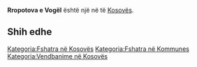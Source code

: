{{Fshat në 
 | Emri                = Rropotova e Vogël
 | EmriAlt                = 
 | NAME_SHORT_FORM=      
 | NAME_GENERIC=      
 | NAME_SORT_NAME_RO=      RROPOTOVAEVOGEL
 | FULL_NAME_RO = Rropotova e Vogël
 | FULL_NAME_ND_RO=Rropotova e Vogel
 | SORT_NAME_RG=RROPOTOVAEVOGEL
 | FULL_NAME_RG=Rropotova e Vogël
 | FULL_NAME_ND_RG=Rropotova e Vogel
 | SRP_NAME_SHORT_FORM=      
 | SRP_NAME_GENERIC=      
 | SRP_NAME_SORT_NAME_RO=      
 | SRP_FULL_NAME_RO = 
 | SRP_FULL_NAME_ND_RO=
 | SRP_SORT_NAME_RG=
 | SRP_FULL_NAME_RG=
 | SRP_FULL_NAME_ND_RG=
 | Emri (Rasa dhanore) = 
 | Figura              = 
 | Shteti              = Kosovo
 | Komuna              = 
 | Kodi postar         = 
 | Sipërfaqja          = 

 | Popullsia           = 

 | Regj. i popullsisë  = 
 | Dend. e popullsisë  = 
 | Faqja zyrtare       = 
 <!--- Koordinatat ----> 
 | Gjerësia            = 42.519722
 | Gjatësia            = 21.576389
 | Lartësia            = 
}}
'''Rropotova e Vogël''' është një [[]] në [[]] të [[Kosovës]].

<!-- == Gjeografia == -->
<!-- == Historia == -->
<!-- == Demografia == -->
== Shih edhe ==
{{Komuna }}
{{Kosovo-Administrata-Cung}}

[[Kategoria:Fshatra në Kosovës]]
[[Kategoria:Fshatra në Kommunes ]]
[[Kategoria:Vendbanime në Kosovës]]